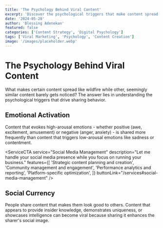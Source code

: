 ```yaml
---
title: 'The Psychology Behind Viral Content'
excerpt: 'Discover the psychological triggers that make content spread like wildfire across social platforms.'
date: '2024-05-28'
author: 'Blessing Adenekan'
featured: false
categories: ['Content Strategy', 'Digital Psychology']
tags: ['Viral Marketing', 'Psychology', 'Content Creation']
image: '/images/placeholder.webp'
---
```


# The Psychology Behind Viral Content

What makes certain content spread like wildfire while other, seemingly similar content barely gets noticed? The answer lies in understanding the psychological triggers that drive sharing behavior.

## Emotional Activation

Content that evokes high-arousal emotions - whether positive (awe, excitement, amusement) or negative (anger, anxiety) - is shared more frequently than content that triggers low-arousal emotions like sadness or contentment.

<ServiceCTA
  service="Social Media Management"
  description="Let me handle your social media presence while you focus on running your business."
  features={[
    'Strategic content planning and creation',
    'Community management and engagement',
    'Performance analytics and reporting',
    'Platform-specific optimization',
  ]}
  buttonLink="/services#social-media-management"
/>

## Social Currency

People share content that makes them look good to others. Content that appears to provide insider knowledge, demonstrates uniqueness, or showcases intelligence can become viral because sharing it enhances the sharer's social image.
